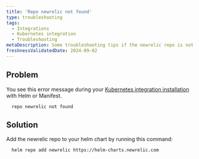 ```yaml
---
title: 'Repo newrelic not found'
type: troubleshooting
tags:
  - Integrations
  - Kubernetes integration
  - Troubleshooting
metaDescription: Some troubleshooting tips if the newrelic repo is not found.
freshnessValidatedDate: 2024-09-02
---
```


## Problem

You see this error message during your [Kubernetes integration installation](/install/kubernetes/) with Helm or Manifest.

  ```shell
    repo newrelic not found
  ```

## Solution

Add the newrelic repo to your helm chart by running this command:

  ```shell
    helm repo add newrelic https://helm-charts.newrelic.com
  ```